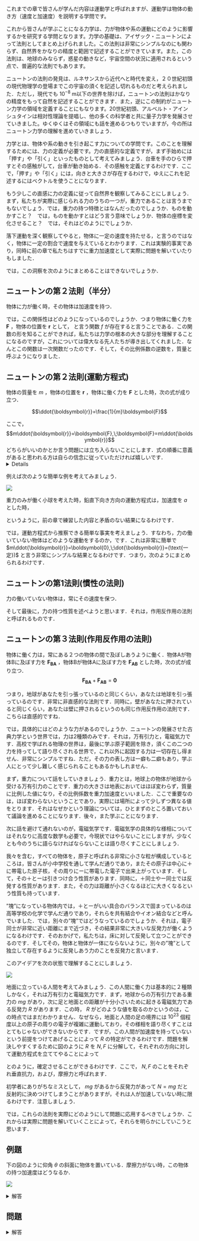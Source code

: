 これまでの章で皆さんが学んだ内容は運動学と呼ばれますが、運動学は物体の動き方（速度と加速度）を説明する学問です。

これから皆さんが学ぶことになる力学は、力が物体や系の運動にどのように影響するかを研究する学問となります。力学の基礎は、アイザック・ニュートンによって法則としてまとめ上げられました。この法則は非常にシンプルなのにも関わらず、自然界をかなりの精度と範囲で記述することができています。また，この法則は、地球のみならず，惑星の動きなど，宇宙空間の状況に適用されるという点で、普遍的な法則でもあります。

ニュートンの法則の発見は、ルネサンスから近代へと時代を変え，２０世紀初頭の現代物理学の登場までこの宇宙の須くを記述し切れるものだと考えられました．ただし，現代でも $10^{-8}$ m以下の世界を除けば，ニュートンの法則はかなりの精度をもって自然を記述することができます．また，逆にこの制約がニュートン力学の領域を定義することにもなります。20世紀初頭、アルベルト・アインシュタインは相対性理論を提唱し、他の多くの科学者と共に量子力学を発展させていきました。ゆくゆくはその領域にも話を進めるつもりでいますが，今の所はニュートン力学の理解を進めていきましょう．

力学とは、物体や系の動きを引き起こす力についての学問です。このことを理解するためには、力の定義が必要です。力の直感的な定義ですが，まず手始めには「押す」や「引く」といったものとして考えてみましょう．台車を手のひらで押すとその感触がして，台車が動き始める．その感触を定義とするわけです．ここで，「押す」や「引く」には，向きと大きさが存在するわけで，ゆえにこれを記述するにはベクトルを使うことになります．

もう少しこの直感に力の定義に従って自然界を観察してみることにしましょう．まず，私たちが実際に感じられる力のうちの一つが，重力であることは言うまでもないでしょう．では，重力の持つ特徴とはなんだったのでしょうか．ものを動かすこと？　では，ものを動かすとはどう言う意味でしょうか．物体の座標を変化させること？　では，それはどのようにでしょうか．

落下運動を深く観察してやると，物体に一定の速度を持たせる，と言うのではなく，物体に一定の割合で速度を与えているとわかります．これは実験的事実であり，同時に前の章で私たちはすでに重力加速度として実際に問題を解いていたりもしました．

では，この洞察を次のようにまとめることはできないでしょうか．

::: {.callout-note icon=false}

## ニュートンの第２法則（半分）

物体に力が働く時，その物体は加速度を持つ．
:::

では，この関係性はどのようになっているのでしょうか．つまり物体に働く力を $\boldsymbol{F}$ ，物体の位置を $\boldsymbol{r}$ として，
\begin{align*}
    \boldsymbol{F} = f(\ddot{\boldsymbol{r}})
\end{align*}
と言う関数 $f$ が存在すると言うことである．この関数の形を知ることができれば，私たちは力学の根本の大きな部分を理解することになるのですが，これについては偉大なる先人たちが導き出してくれました．なんとこの関数は一次関数だったのです．そして，その比例係数の逆数を，質量と呼ぶようになりました．

::: {.callout-note icon=false}

## ニュートンの第２法則(運動方程式)

物体の質量を $m$ ，物体の位置を $\boldsymbol{r}$ ，物体に働く力を $\boldsymbol{F}$ とした時，次の式が成り立つ．

$$\ddot{\boldsymbol{r}}=\frac{1}{m}\boldsymbol{F}$$
:::

ここで，$$m\ddot{\boldsymbol{r}}=\boldsymbol{F},\;\boldsymbol{F}=m\ddot{\boldsymbol{r}}$$ どちらがいいのかとか言う問題には立ち入らないことにします．式の順番に意義があると思われる方は自らの信念に従っていただければ嬉しいです．
<details>
筆者の考えるところでは，とある視点に基づいて考えるよりかは，色々な視点で持って数式は見るべきであり，数式に意味を持たせるべきと言う意見よりも，数式に意味を見出すべきだと言う意見を採用したいと思っています．
</details>

例えば次のような簡単な例を考えてみましょう．

![](images/newton2.png)

重力のみが働く小球を考えた時，鉛直下向き方向の運動方程式は，加速度を $a$ とした時，

\begin{align*}
ma&=mg\\
a&=g
\end{align*}

というように，前の章で練習した内容と矛盾のない結果になるわけです．

では，運動方程式から推察できる簡単な事実を考えましょう．すなわち，力の働いていない物体はどのような運動をするのか，です．これは非常に簡単で $m\ddot{\boldsymbol{r}}=\boldsymbol{0},\;\dot{\boldsymbol{r}}=(\text{一定})$ と言う非常にシンプルな結果となるわけです．つまり，次のようにまとめられるわけです．

::: {.callout-note icon=false}

## ニュートンの第1法則(慣性の法則)

力の働いていない物体は，常にその速度を保つ．

:::

そして最後に，力の持つ性質を述べようと思います．それは，作用反作用の法則と呼ばれるものです．

::: {.callout-note icon=false}

## ニュートンの第３法則(作用反作用の法則)

物体に働く力は，常にある２つの物体の間で及ぼしあうように働く．物体Aが物体Bに及ぼす力を $\boldsymbol{F_{BA}}$ ，物体Bが物体Aに及ぼす力を $\boldsymbol{F_{AB}}$ とした時，次の式が成り立つ．
$$\boldsymbol{F_{BA}}+\boldsymbol{F_{AB}}=\boldsymbol{0}$$

:::

つまり，地球があなたを引っ張っているのと同じくらい，あなたは地球を引っ張っているのです．非常に非直感的な法則です．同時に，壁があなたに押されていると同じくらい，あなたは壁に押されるというのも同じ作用反作用の法則です．こちらは直感的ですね．

では，具体的にはどのような力があるのでしょうか．ニュートンの発展させた古典力学という世界では，力は2種類のみです．それは，万有引力と，電磁気力です．高校で学ばれる物理の世界は，最後に学ぶ原子範囲を除き，須くこの二つの力を持ってして語り尽くされる世界で，これ以外に起因する力は一切存在し得ません．非常にシンプルですね．ただ，その力の表し方は一癖も二癖もあり，学ぶ人にとって少し難しく感じられることもあるかもしれません．

まず，重力について話をしていきましょう．重力とは，地球上の物体が地球から受ける万有引力のことです．重力の大きさは地表においてはほぼ変わらず，質量に比例した値になり，その比例係数を重力加速度といいました．ここで重要なのは，ほぼ変わらないということであり，実際には場所によって少しずつ異なる値をとります．それはなぜかという理論については，ひとまずのところ置いておいて議論を進めることになります．後々，また学ぶことになります．

次に話を避けて通れないのが，電磁気学です．電磁気学の具体的な様相についてはそれなりに高度な数学も必要で，今現状ではやらないことにしますが，少なくとも今のうちに語らなければならないことは語り尽くすことにしましょう．

我々を含む，すべての物体を，原子と呼ばれる非常に小さな粒が構成しているところは，皆さんが小中学校を通して学んだ通りであり，またその原子は中心に＋に帯電した原子核，その周りにーに帯電した電子で出来上がっています．そして，その＋とーは引きつけ合う性質があります．同時に，＋同士やー同士では反発する性質があります．また，その力は距離が小さくなるほどに大きくなるという性質も持っています．

”塊”になっている物体内では，＋とーがいい具合のバランスで固まっているのは高等学校の化学で学んだ通りであり，それらを共有結合やイオン結合などと呼んでいました．では，別々の”塊”ではどうなっているのでしょうか．それは，電子同士が非常に近い距離にまで近づき，その結果非常に大きいな反発力が働くようになるわけです．そのおかげで，私たちは，床に対して反発して立つことができるのです．そしてその，物体と物体が一体にならないように，別々の”塊”として独立して存在するように反発しあう力のことを反発力と言います．

このアイデアを次の状態で理解することにしましょう．

![](/images/newton1.png)

地面に立っている人間を考えてみましょう．この人間に働く力は基本的に２種類しかなく，それは万有引力と電磁気力です．まず，地球からの万有引力である重力の $mg$ があり，次に足と地面との距離が十分小さいために起きる電磁気力である反発力 $R$ があります．この時， $R$ がどのような値を取るのかというのは，この時点ではまだわかりません．なぜなら，地面と人間の足の境界には $10^{23}$ 個程度以上の原子の周りの電子が複雑に運動しており，その様相を語り尽くすことはとてもじゃないができないからです．ですが，この人間が加速度を持っていないという前提をつけてあげることによって $R$ の特定ができるわけです．問題を解決しやすくするために図のように $R$ を $N,F$ に分解して，それぞれの方向に対して運動方程式を立ててやることによって

\begin{align*}
0&=mg-N\\
0&=F
\end{align*}

とのように，確定させることができるわけです．ここで， $N,F$ のことをそれぞれ垂直抗力，および，摩擦力と呼ばれます．

初学者にありがちなミスとして， $mg$ があるから反発力があって $N=mg$ だと反射的に決めつけてしまうことがありますが，それは人が加速していない時に限るわけです．注意しましょう．

では，これらの法則を実際にどのようにして問題に応用するべきでしょうか．これからは実際に問題を解いていくことによって，それらを明らかにしていこうと思います．

::: {.callout-caution icon="false"}

## 例題

下の図のように仰角 $\theta$ の斜面に物体を置いている．摩擦力がない時，この物体の持つ加速度はどうなるか．

![](images/newton3.png)

:::

<details><summary>解答</summary>

![](images/newton4.png)

$x,y$ 軸それぞれに対して運動方程式を立ててやると次のようになる．

\begin{align*}
m\ddot{x} &= mg \sin \theta \\
m\ddot{y} &= -mg \cos \theta + N
\end{align*}

ここで，坂自体は形を変えてしまわないので， $y=0$ といえて，両辺を微分することによって $\ddot{y}=0$ となる．

\begin{align*}
\ddot{x} &= g \sin \theta \\
N &= mg \cos \theta
\end{align*}

故に加速度の大きさは $\sqrt{\ddot{x}^2+\ddot{y}^2}=g \sin \theta$ で，方向は坂道の滑り落ちる方向である．

</details>

::: {.callout-tip icon=false}

## 問題



:::

<details><summary>解答</summary>



</details>
